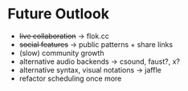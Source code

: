 # Future Outlook

- ~~live collaboration~~ -> flok.cc
- ~~social features~~ -> public patterns + share links
- (slow) community growth
- alternative audio backends -> csound, faust?, x?
- alternative syntax, visual notations -> jaffle
- refactor scheduling once more